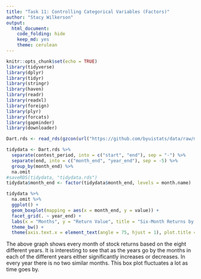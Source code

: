 ```yaml
---
title: "Task 11: Controlling Categorical Variables (Factors)"
author: "Stacy Wilkerson"
output: 
  html_document:
    code_folding: hide
    keep_md: yes
    theme: cerulean
---
```


```r
knitr::opts_chunk$set(echo = TRUE)
library(tidyverse)
library(dplyr)
library(tidyr)
library(stringr)
library(haven)
library(readr)
library(readxl)
library(foreign)
library(plyr)
library(forcats)
library(gapminder)
library(downloader)
```



```r
Dart.rds <- read_rds(gzcon(url("https://github.com/byuistats/data/raw/master/Dart_Expert_Dow_6month_anova/Dart_Expert_Dow_6month_anova.RDS")))

tidydata <- Dart.rds %>%
  separate(contest_period, into = c("start", "end"), sep = "-") %>% 
  separate(end, into = c("month_end", "year_end"), sep = -5) %>%
  group_by(month_end) %>%
  na.omit 
#saveRDS(tidydata, "tidydata.rds")
tidydata$month_end <- factor(tidydata$month_end, levels = month.name)
```



```r
tidydata %>% 
  na.omit %>%
  ggplot() +
  geom_boxplot(mapping = aes(x = month_end, y = value)) + 
  facet_grid(. ~ year_end) +
  labs(x = "Months", y = "Return Value", title = "Six-Month Returns by Year") + 
  theme_bw() +
  theme(axis.text.x = element_text(angle = 75, hjust = 1), plot.title = element_text(hjust = 0.5)) 
```

The above graph shows every month of stock returns based on the eight different years. It is interesting to see that as the years go by the months in each of the different years either significantly increases or decreases. In every year there is no two similar months. This box plot fluctuates a lot as time goes by. 





